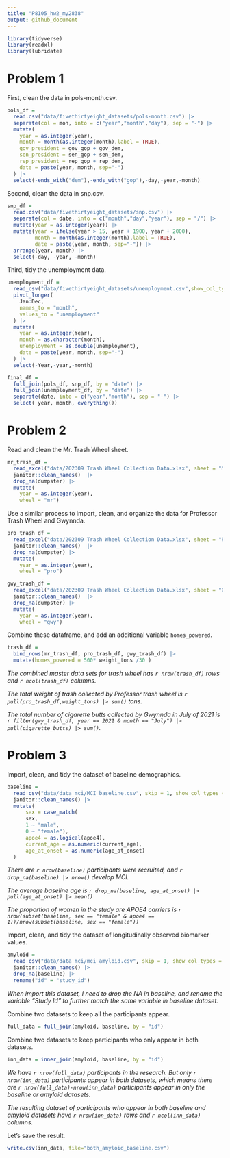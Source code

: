 ```yaml
---
title: "P8105_hw2_my2838"
output: github_document
---
```


```r
library(tidyverse)
library(readxl)
library(lubridate)
```

# Problem 1

First, clean the data in pols-month.csv.

```r
pols_df = 
  read.csv("data/fivethirtyeight_datasets/pols-month.csv") |>
  separate(col = mon, into = c("year","month","day"), sep = "-") |>
  mutate(
    year = as.integer(year),
    month = month(as.integer(month),label = TRUE),
    gov_president = gov_gop + gov_dem,
    sen_president = sen_gop + sen_dem,
    rep_president = rep_gop + rep_dem,
    date = paste(year, month, sep="-")
  ) |>
  select(-ends_with("dem"),-ends_with("gop"),-day,-year,-month)
```

Second, clean the data in snp.csv.

```r
snp_df = 
  read.csv("data/fivethirtyeight_datasets/snp.csv") |>
  separate(col = date, into = c("month","day","year"), sep = "/") |>
  mutate(year = as.integer(year)) |>
  mutate(year = ifelse(year > 15, year + 1900, year + 2000),
         month = month(as.integer(month),label = TRUE),
         date = paste(year, month, sep="-")) |>
  arrange(year, month) |>
  select(-day, -year, -month)
```

Third, tidy the unemployment data.

```r
unemployment_df = 
  read_csv("data/fivethirtyeight_datasets/unemployment.csv",show_col_types = FALSE) |>
  pivot_longer(
    Jan:Dec,
    names_to = "month", 
    values_to = "unemployment"
  ) |>
  mutate(
    year = as.integer(Year),
    month = as.character(month),
    unemployment = as.double(unemployment),
    date = paste(year, month, sep="-")
  ) |>
  select(-Year,-year,-month)
```

```r
final_df = 
  full_join(pols_df, snp_df, by = "date") |>
  full_join(unemployment_df, by = "date") |>
  separate(date, into = c("year","month"), sep = "-") |>
  select( year, month, everything())
```


# Problem 2

Read and clean the Mr. Trash Wheel sheet.

```r
mr_trash_df = 
  read_excel("data/202309 Trash Wheel Collection Data.xlsx", sheet = "Mr. Trash Wheel", skip = 1, range = cell_cols('A:N')) |>
  janitor::clean_names()  |>
  drop_na(dumpster) |>
  mutate(
    year = as.integer(year),
    wheel = "mr")
```

Use a similar process to import, clean, and organize the data for Professor Trash Wheel and Gwynnda.

```r
pro_trash_df = 
  read_excel("data/202309 Trash Wheel Collection Data.xlsx", sheet = "Professor Trash Wheel", skip = 1, range = cell_cols('A:M')) |>
  janitor::clean_names()  |>
  drop_na(dumpster) |>
  mutate(
    year = as.integer(year),
    wheel = "pro")

gwy_trash_df = 
  read_excel("data/202309 Trash Wheel Collection Data.xlsx", sheet = "Gwynnda Trash Wheel", skip = 1, range = cell_cols('A:K')) |>
  janitor::clean_names()  |>
  drop_na(dumpster) |>
  mutate(
    year = as.integer(year),
    wheel = "gwy")
```

Combine these dataframe, and add an additional variable `homes_powered`.

```r
trash_df = 
  bind_rows(mr_trash_df, pro_trash_df, gwy_trash_df) |>
  mutate(homes_powered = 500* weight_tons /30 ) 
```

*The combined master data sets for trash wheel has `r nrow(trash_df)` rows and `r ncol(trash_df)` columns. *

*The total weight of trash collected by Professor trash wheel is `r pull(pro_trash_df,weight_tons) |> sum()` tons.*

*The total number of cigarette butts collected by Gwynnda in July of 2021 is `r filter(gwy_trash_df, year == 2021 & month == "July") |> pull(cigarette_butts) |> sum() `.*



# Problem 3

Import, clean, and tidy the dataset of baseline demographics.

```r

baseline =
  read_csv("data/data_mci/MCI_baseline.csv", skip = 1, show_col_types = FALSE) |>
  janitor::clean_names() |>
  mutate(
      sex = case_match(
      sex,
      1 ~ "male",
      0 ~ "female"),
      apoe4 = as.logical(apoe4),
      current_age = as.numeric(current_age),
      age_at_onset = as.numeric(age_at_onset)
  ) 
```

*There are `r nrow(baseline)` participants were recruited, and `r  drop_na(baseline) |> nrow() ` develop MCI.*

*The average baseline age is `r drop_na(baseline, age_at_onset) |> pull(age_at_onset) |> mean()`*

*The proportion of women in the study are APOE4 carriers is `r nrow(subset(baseline, sex == "female" & apoe4 == 1))/nrow(subset(baseline, sex == "female"))`*



Import, clean, and tidy the dataset of longitudinally observed biomarker values.

```r
amyloid =
  read_csv("data/data_mci/mci_amyloid.csv", skip = 1, show_col_types = FALSE) |>
  janitor::clean_names() |>
  drop_na(baseline) |>
  rename("id" = "study_id")
```

*When import this dataset, I need to drop the NA in baseline, and rename the variable "Study Id" to further match the same variable in baseline dataset.*



Combine two datasets to keep all the participants appear.

```r
full_data = full_join(amyloid, baseline, by = "id")
```

Combine two datasets to keep participants who only appear in both datasets.

```r
inn_data = inner_join(amyloid, baseline, by = "id")
```


*We have `r nrow(full_data)` participants in the research. But only `r nrow(inn_data)` participants appear in both datasets, which means there are `r nrow(full_data)-nrow(inn_data)` participants appear in only the baseline or amyloid datasets.*

*The resulting dataset of participants who appear in both baseline and amyloid datasets have `r nrow(inn_data)` rows and `r ncol(inn_data)` columns.*



Let's save the result.

```r
write.csv(inn_data, file="both_amyloid_baseline.csv")
```

